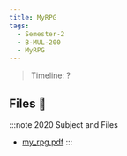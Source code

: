 ```yaml
---
title: MyRPG
tags:
  - Semester-2
  - B-MUL-200
  - MyRPG
---
```

> Timeline: ?


## Files 📂

:::note 2020 Subject and Files
- [my_rpg.pdf](https://github.com/Studio-17/Epitech-Subjects/raw/main/Semester-2/B-MUL-200/MyRPG/my_rpg.pdf)
:::

